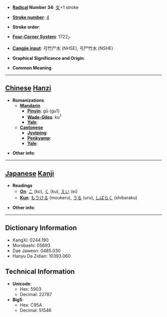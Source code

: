 * '''[[Wiktionary:Chinese radical index| Radical]] Number 34''': [[Wiktionary:Chinese radical index 夂|夂]]+1 stroke

* '''[[Wiktionary:Chinese total strokes index|Stroke number]]''': [[Wiktionary:Chinese total strokes index 4|4]]

* '''Stroke order''': 

* '''[[Wiktionary:Chinese four corner index|Four-Corner System]]''': 1722<sub>7</sub>

* '''[[Wiktionary:Chinese Cangjie index|Cangjie input]]''': 弓竹尸水 (NHSE), 弓尸竹水 (NSHE)

* '''Graphical Significance and Origin''': 

* '''Common Meaning'''

----

== [[Chinese]] [[Hanzi]] ==

* '''Romanizations'''
** '''[[Mandarin]]'''
*** '''[[Pinyin]]''': gū (gu1)
*** '''[[Wade-Giles]]''': ku<sup>1</sup>
*** '''[[Yale]]''': 
** '''[[Cantonese]]'''
*** '''[[Jyutping]]''':
*** '''[[Penkyamp]]''': 
*** '''[[Yale]]''': 

* '''Other info''': 

----

== [[Japanese]] [[Kanji]] ==

* '''Readings'''
** '''[[On]]''': [[こ]] (ko), [[く]] (ku), [[えい]] (ei)
** '''[[Kun]]''': [[もうける]] (moukeru), [[うる]] (uru), [[しばらく]] (shibaraku)

* '''Other info''':  

----

== Dictionary Information ==

* KangXi: 0244.190
* Morobashi: 05693
* Dae Jaweon: 0485.030
* Hanyu Da Zidian: 10393.060

== Technical Information ==

* '''Unicode''':
** Hex: 5903
** Decimal: 22787
* '''Big5''':
** Hex: C95A
** Decimal: 51546
